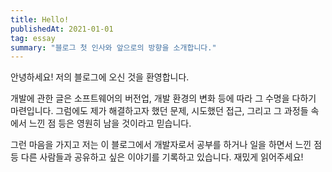 ```yaml
---
title: Hello!
publishedAt: 2021-01-01
tag: essay
summary: "블로그 첫 인사와 앞으로의 방향을 소개합니다."
---
```


안녕하세요! 저의 블로그에 오신 것을 환영합니다.

개발에 관한 글은 소프트웨어의 버전업, 개발 환경의 변화 등에 따라 그 수명을 다하기 마련입니다. 그럼에도 제가 해결하고자 했던 문제, 시도했던 접근, 그리고 그 과정들 속에서 느낀 점 등은 영원히 남을 것이라고 믿습니다.

그런 마음을 가지고 저는 이 블로그에서 개발자로서 공부를 하거나 일을 하면서 느낀 점 등 다른 사람들과 공유하고 싶은 이야기를 기록하고 있습니다. 재밌게 읽어주세요!
